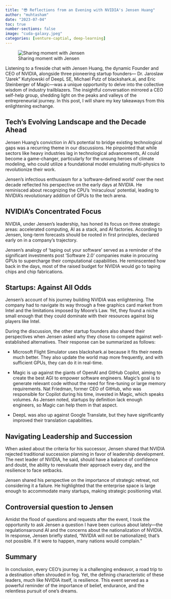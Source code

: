 ```yaml
---
title: "😎 Reflections from an Evening with NVIDIA's Jensen Huang"
author: "muhtasham"
date: "2023-07-04"
toc: true
number-sections: false
image: "cuda-galaxy.jpeg"
categories: [venture-captial, deep-learning]
---
```


![Sharing moment with Jensen](jensen-pic.png)

Listening to a fireside chat with Jensen Huang, the dynamic Founder and CEO of NVIDIA, alongside three pioneering startup founders— Dr. Jaroslaw “Jarek” Kutylowski of DeepL SE, Michael Putz of blackshark.ai, and Eric Steinberger of Magic—was a unique opportunity to delve into the collective wisdom of industry trailblazers. The insightful conversation mirrored a CEO self-help group, shedding light on the peaks and valleys of the entrepreneurial journey. In this post, I will share my key takeaways from this enlightening exchange.

## Tech's Evolving Landscape and the Decade Ahead

Jensen Huang's conviction in AI's potential to bridge existing technological gaps was a recurring theme in our discussions. He pinpointed that while sectors like heavy industries lag in technological advancements, AI could become a game-changer, particularly for the unsung heroes of climate modeling, who could utilize a foundational model emulating multi-physics to revolutionize their work.

Jensen's infectious enthusiasm for a 'software-defined world' over the next decade reflected his perspective on the early days at NVIDIA. He reminisced about recognizing the CPU's 'miraculous' potential, leading to NVIDIA's revolutionary addition of GPUs to the tech arena.

## NVIDIA's Concentrated Focus

NVIDIA, under Jensen's leadership, has honed its focus on three strategic areas: accelerated computing, AI as a stack, and AI factories. According to Jensen, long-term forecasts should be rooted in first principles, declared early on in a company's trajectory.

Jensen's analogy of 'taping out your software' served as a reminder of the significant investments post 'Software 2.0' companies make in procuring GPUs to supercharge their computational capabilities. He reminscented how back in the days, most of the raised budget for NVIDIA would go to taping chips and chip fabrications.

## Startups: Against All Odds

Jensen's account of his journey building NVIDIA was enlightening. The company had to navigate its way through a free graphics card market from Intel and the limitations imposed by Moore's Law. Yet, they found a niche small enough that they could dominate with their resources against big players like Intel.

During the discussion, the other startup founders also shared their perspectives when Jensen asked why they chose to compete against well-established alternatives. Their response can be summarized as follows:

- Microsoft Flight Simulator uses blackshark.ai because it fits their needs much better. They also update the world map more frequently, and with sufficient GPUs, they can do it in real-time.

- Magic is up against the giants of OpenAI and GitHub Copilot, aiming to create the best AGI to empower software engineers. Magic's goal is to generate relevant code without the need for fine-tuning or large memory requirements. Nat Friedman, former CEO of GitHub, who was responsible for Copilot during his time, invested in Magic, which speaks volumes. As Jensen noted, startups by definition lack enough engineers, so Magic can help them in that aspect.

- DeepL was also up against Google Translate, but they have significantly improved their translation capabilities.


## Navigating Leadership and Succession

When asked about the criteria for his successor, Jensen shared that NVIDIA rejected traditional succession planning in favor of leadership development. The next leader of NVIDIA, he said, should have a balance of confidence and doubt, the ability to reevaluate their approach every day, and the resilience to face setbacks.

Jensen shared his perspective on the importance of strategic retreat, not considering it a failure. He highlighted that the enterprise space is large enough to accommodate many startups, making strategic positioning vital. 

## Controversial question to Jensen

Amidst the flood of questions and requests after the event, I took the opportunity to ask Jensen a question I have been curious about lately—the regulationsaround AI and the concerns about the nationalization of NVIDIA. In response, Jensen briefly stated, "NVIDIA will not be nationalized; that's not possible. If it were to happen, many nations would complain."


## Summary

In conclusion, every CEO's journey is a challenging endeavor, a road trip to a destination often shrouded in fog. Yet, the defining characteristic of these leaders, much like NVIDIA itself, is resilience. This event served as a powerful reminder of the importance of belief, endurance, and the relentless pursuit of one's dreams.